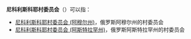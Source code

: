 '''尼科利斯科耶村委员会'''（{{lang-ru|Никольский сельсовет}}）可以指：
* [[尼科利斯科耶村委员会_(阿穆尔州)|尼科利斯科耶村委员会 (阿穆尔州)]]，俄罗斯阿穆尔州的村委员会
* [[尼科利斯科耶村委员会_(阿斯特拉罕州)|尼科利斯科耶村委员会 (阿斯特拉罕州)]]，俄罗斯阿斯特拉罕州的村委员会

{{disambig|cat=俄语译名消歧义}}